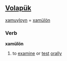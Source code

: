 ==[[Volapük]]==
[[xamuyloyn]] = [[xamülön]] 
===Verb===
'''xamülön'''

# to [[examine]] or [[test]] [[orally]]